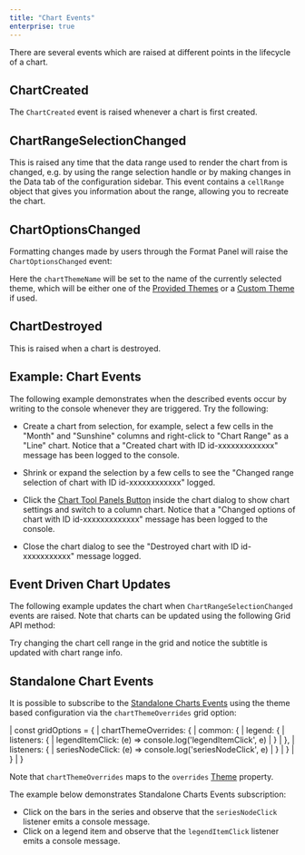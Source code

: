 ```yaml
---
title: "Chart Events"
enterprise: true
---
```


There are several events which are raised at different points in the lifecycle of a chart.

## ChartCreated

The `ChartCreated` event is raised whenever a chart is first created.

<interface-documentation interfaceName='ChartCreated' ></interface-documentation>

## ChartRangeSelectionChanged

This is raised any time that the data range used to render the chart from is changed, e.g. by using the range selection handle or by making changes in the Data tab of the configuration sidebar. This event contains a `cellRange` object that gives you information about the range, allowing you to recreate the chart.

<interface-documentation interfaceName='ChartRangeSelectionChanged' ></interface-documentation>

## ChartOptionsChanged

Formatting changes made by users through the Format Panel will raise the `ChartOptionsChanged` event:

<interface-documentation interfaceName='ChartOptionsChanged' ></interface-documentation>


Here the `chartThemeName` will be set to the name of the currently selected theme, which will be either
one of the [Provided Themes](/integrated-charts-customisation/#provided-themes) or
a [Custom Theme](/integrated-charts-customisation/#custom-chart-themes) if used.

## ChartDestroyed

This is raised when a chart is destroyed.

<interface-documentation interfaceName='ChartDestroyed' ></interface-documentation>

## Example: Chart Events

The following example demonstrates when the described events occur by writing to the console whenever they are triggered. Try the following:

- Create a chart from selection, for example, select a few cells in the "Month" and "Sunshine" columns and right-click to "Chart Range" as a "Line" chart. Notice that a "Created chart with ID id-xxxxxxxxxxxxx" message has been logged to the console.

- Shrink or expand the selection by a few cells to see the "Changed range selection of chart with ID id-xxxxxxxxxxxx" logged.

- Click the [Chart Tool Panels Button](/integrated-charts-chart-tool-panels) inside the chart dialog to show chart settings and switch to a column chart. Notice that a "Changed options of chart with ID id-xxxxxxxxxxxxx" message has been logged to the console.

- Close the chart dialog to see the "Destroyed chart with ID id-xxxxxxxxxxx" message logged.

<GridExampleRunner title='Events' name='events' type='generated' options='{ "enterprise": true, "modules": ["clientside", "menu", "charts"] }'></GridExampleRunner>

## Event Driven Chart Updates 

The following example updates the chart when `ChartRangeSelectionChanged` events are raised. Note that charts can be 
updated using the following Grid API method:

<api-documentation source='grid-api/api.json' section='charts' names='["updateChart"]'></api-documentation>

Try changing the chart cell range in the grid and notice the subtitle is updated with chart range info.

<GridExampleRunner title='Event Driven Chart Updates' name='event-driven-chart-updates' type='generated' options='{ "enterprise": true, "modules": ["clientside", "menu", "charts"], "exampleHeight": 710 }'></GridExampleRunner>

## Standalone Chart Events

It is possible to subscribe to the [Standalone Charts Events](/charts-events/) using the theme based configuration 
via the `chartThemeOverrides` grid option:

<snippet>
| const gridOptions = { 
|   chartThemeOverrides: {
|     common: {
|       legend: {
|         listeners: {
|           legendItemClick: (e) => console.log('legendItemClick', e)
|         }
|       },
|       listeners: {
|         seriesNodeClick: (e) => console.log('seriesNodeClick', e)
|       }
|     }
|   }
| }
</snippet>

Note that `chartThemeOverrides` maps to the `overrides` [Theme](/charts-api-themes/) property. 

The example below demonstrates Standalone Charts Events subscription:

- Click on the bars in the series and observe that the `seriesNodeClick` listener emits a console message.
- Click on a legend item and observe that the `legendItemClick` listener emits a console message.

<GridExampleRunner title='Subscribing to Standalone Charts Events' name='standalone-events' type='generated' options='{ "enterprise": true, "modules": ["clientside", "menu", "charts"] }'></GridExampleRunner>
